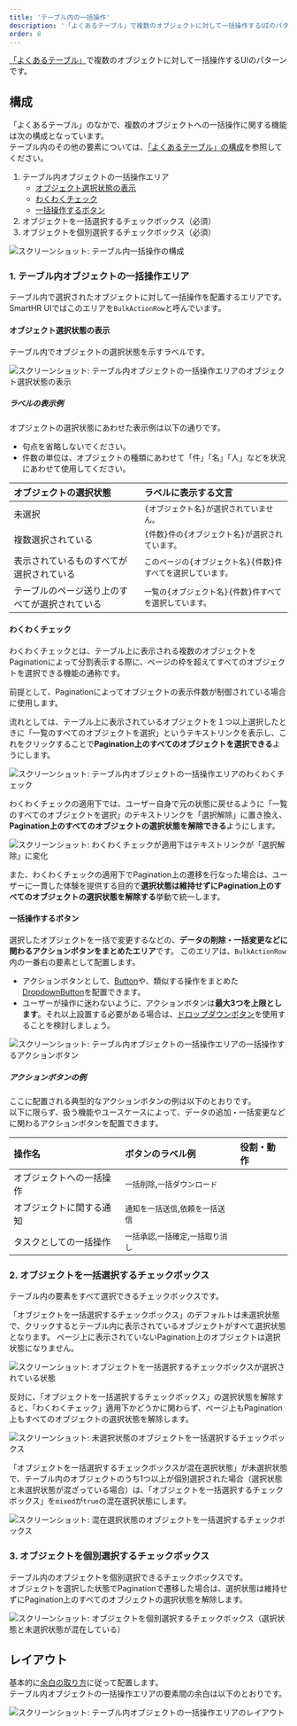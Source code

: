 ```yaml
---
title: 'テーブル内の一括操作'
description: '「よくあるテーブル」で複数のオブジェクトに対して一括操作するUIのパターンです。'
order: 8
---
```


[「よくあるテーブル」](/products/design-patterns/smarthr-table/)で複数のオブジェクトに対して一括操作するUIのパターンです。

## 構成
「よくあるテーブル」のなかで、複数のオブジェクトへの一括操作に関する機能は次の構成となっています。  
テーブル内のその他の要素については、[「よくあるテーブル」の構成](/products/design-patterns/smarthr-table/#h2-0)を参照してください。

1. テーブル内オブジェクトの一括操作エリア
    - [オブジェクト選択状態の表示](#h4-0)
    - [わくわくチェック](#h4-1)
    - [一括操作するボタン](#h4-2)
2. オブジェクトを一括選択するチェックボックス（必須）
3. オブジェクトを個別選択するチェックボックス（必須）

![スクリーンショット: テーブル内一括操作の構成](./images/collection/table-bulk-action1.png)

### 1. テーブル内オブジェクトの一括操作エリア

テーブル内で選択されたオブジェクトに対して一括操作を配置するエリアです。
SmartHR UIではこのエリアを`BulkActionRow`と呼んでいます。

#### オブジェクト選択状態の表示

テーブル内でオブジェクトの選択状態を示すラベルです。

![スクリーンショット: テーブル内オブジェクトの一括操作エリアのオブジェクト選択状態の表示](./images/collection/table-bulk-action2.png)

##### ラベルの表示例

オブジェクトの選択状態にあわせた表示例は以下の通りです。
- 句点を省略しないでください。
- 件数の単位は、オブジェクトの種類にあわせて「件」「名」「人」などを状況にあわせて使用してください。

| オブジェクトの選択状態 | ラベルに表示する文言 |
| :--- | :--- |
| 未選択 | `{オブジェクト名}が選択されていません。` |
| 複数選択されている | `{件数}件の{オブジェクト名}が選択されています。` |
| 表示されているものすべてが選択されている | `このページの{オブジェクト名}{件数}件すべてを選択しています。` |
| テーブルのページ送り上のすべてが選択されている | `一覧の{オブジェクト名}{件数}件すべてを選択しています。` |

#### わくわくチェック
わくわくチェックとは、テーブル上に表示される複数のオブジェクトをPaginationによって分割表示する際に、ページの枠を超えてすべてのオブジェクトを選択できる機能の通称です。

前提として、Paginationによってオブジェクトの表示件数が制御されている場合に使用します。

流れとしては、テーブル上に表示されているオブジェクトを１つ以上選択したときに「一覧のすべてのオブジェクトを選択」というテキストリンクを表示し、これをクリックすることで**Pagination上のすべてのオブジェクトを選択できる**ようにします。

![スクリーンショット: テーブル内オブジェクトの一括操作エリアのわくわくチェック](./images/collection/table-bulk-action3.png)

わくわくチェックの適用下では、ユーザー自身で元の状態に戻せるように「一覧のすべてのオブジェクトを選択」のテキストリンクを「選択解除」に置き換え、**Pagination上のすべてのオブジェクトの選択状態を解除できる**ようにします。  

![スクリーンショット: わくわくチェックが適用下はテキストリンクが「選択解除」に変化](./images/collection/table-bulk-action4.png)

また、わくわくチェックの適用下でPagination上の遷移を行なった場合は、ユーザーに一貫した体験を提供する目的で**選択状態は維持せずにPagination上のすべてのオブジェクトの選択状態を解除する**挙動で統一します。

#### 一括操作するボタン

選択したオブジェクトを一括で変更するなどの、**データの削除・一括変更などに関わるアクションボタンをまとめたエリア**です。
このエリアは、`BulkActionRow`内の一番右の要素として配置します。

- アクションボタンとして、[Button](/products/components/button/)や、類似する操作をまとめた[DropdownButton](/products/components/dropdown-button/)を配置できます。
- ユーザーが操作に迷わないように、アクションボタンは**最大3つを上限とします**。それ以上設置する必要がある場合は、[ドロップダウンボタン](/products/design-patterns/dropdown-button/)を使用することを検討しましょう。

![スクリーンショット: テーブル内オブジェクトの一括操作エリアの一括操作するアクションボタン](./images/collection/table-bulk-action5.png)

##### アクションボタンの例

ここに配置される典型的なアクションボタンの例は以下のとおりです。  
以下に限らず、扱う機能やユースケースによって、データの追加・一括変更などに関わるアクションボタンを配置できます。

| 操作名 | ボタンのラベル例 | 役割・動作 |
| :--- | :--- | :--- |
| オブジェクトへの一括操作 | `一括削除`,`一括ダウンロード` |  |
| オブジェクトに関する通知 | `通知を一括送信`,`依頼を一括送信` |  |
| タスクとしての一括操作 | `一括承認`,`一括確定`,`一括取り消し` |  |

### 2. オブジェクトを一括選択するチェックボックス

テーブル内の要素をすべて選択できるチェックボックスです。  

「オブジェクトを一括選択するチェックボックス」のデフォルトは未選択状態で、クリックするとテーブル内に表示されているオブジェクトがすべて選択状態となります。
ページ上に表示されていないPagination上のオブジェクトは選択状態になりません。

![スクリーンショット: オブジェクトを一括選択するチェックボックスが選択されている状態](./images/collection/table-bulk-action6.png)

反対に、「オブジェクトを一括選択するチェックボックス」の選択状態を解除すると、「わくわくチェック」適用下かどうかに関わらず、ページ上もPagination上もすべてのオブジェクトの選択状態を解除します。

![スクリーンショット: 未選択状態のオブジェクトを一括選択するチェックボックス](./images/collection/table-bulk-action7.png)

「オブジェクトを一括選択するチェックボックスが混在選択状態」が未選択状態で、テーブル内のオブジェクトのうち1つ以上が個別選択された場合（選択状態と未選択状態が混ざっている場合）は、「オブジェクトを一括選択するチェックボックス」を`mixed`が`true`の混在選択状態にします。

![スクリーンショット: 混在選択状態のオブジェクトを一括選択するチェックボックス](./images/collection/table-bulk-action8.png)

### 3. オブジェクトを個別選択するチェックボックス

テーブル内のオブジェクトを個別選択できるチェックボックスです。  
オブジェクトを選択した状態でPaginationで遷移した場合は、選択状態は維持せずにPagination上のすべてのオブジェクトの選択状態を解除します。

![スクリーンショット: オブジェクトを個別選択するチェックボックス（選択状態と未選択状態が混在している）](./images/collection/table-bulk-action9.png)

## レイアウト
基本的に[余白の取り方](/products/design-patterns/spacing-layout-pattern/)に従って配置します。  
テーブル内オブジェクトの一括操作エリアの要素間の余白は以下のとおりです。

![スクリーンショット: テーブル内オブジェクトの一括操作エリアのレイアウト](./images/collection/table-bulk-action10.png)
